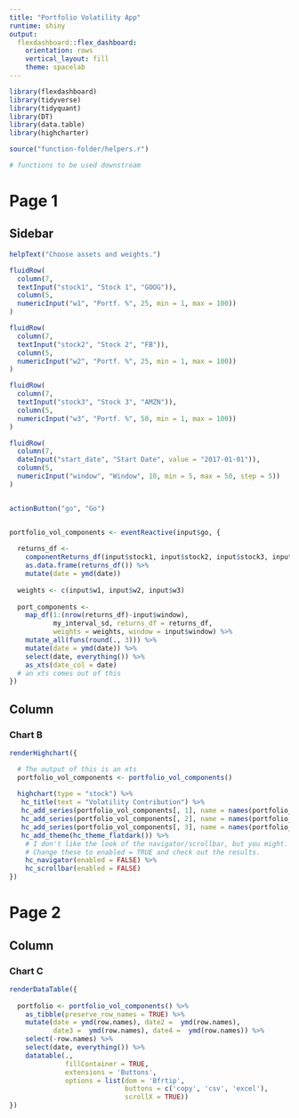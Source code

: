```yaml
---
title: "Portfolio Volatility App"
runtime: shiny
output: 
  flexdashboard::flex_dashboard:
    orientation: rows
    vertical_layout: fill
    theme: spacelab
---
```



```r
library(flexdashboard)
library(tidyverse)
library(tidyquant)
library(DT)
library(data.table)
library(highcharter)

source("function-folder/helpers.r")

# functions to be used downstream

```

Page 1
===========================================

Sidebar {.sidebar}
-----------------------------------------------------------------------

```r

helpText("Choose assets and weights.")

fluidRow(
  column(7,
  textInput("stock1", "Stock 1", "GOOG")),
  column(5,
  numericInput("w1", "Portf. %", 25, min = 1, max = 100))
)  

fluidRow(
  column(7,
  textInput("stock2", "Stock 2", "FB")),
  column(5,
  numericInput("w2", "Portf. %", 25, min = 1, max = 100))
)

fluidRow(
  column(7,
  textInput("stock3", "Stock 3", "AMZN")),
  column(5,
  numericInput("w3", "Portf. %", 50, min = 1, max = 100))
)

fluidRow(
  column(7,
  dateInput("start_date", "Start Date", value = "2017-01-01")),
  column(5,
  numericInput("window", "Window", 10, min = 5, max = 50, step = 5))
)


actionButton("go", "Go")



```

```r

portfolio_vol_components <- eventReactive(input$go, {
  
  returns_df <- 
    componentReturns_df(input$stock1, input$stock2, input$stock3, input$start_date) %>% 
    as.data.frame(returns_df()) %>% 
    mutate(date = ymd(date))
  
  weights <- c(input$w1, input$w2, input$w3)
  
  port_components <- 
    map_df(1:(nrow(returns_df)-input$window), 
           my_interval_sd, returns_df = returns_df, 
           weights = weights, window = input$window) %>%
    mutate_all(funs(round(., 3))) %>% 
    mutate(date = ymd(date)) %>%
    select(date, everything()) %>%
    as_xts(date_col = date)
  # an xts comes out of this
})
```

Column
-----------------------------------------------------------------------

### Chart B

```r


renderHighchart({

  # The output of this is an xts
  portfolio_vol_components <- portfolio_vol_components()
  
  highchart(type = "stock") %>% 
   hc_title(text = "Volatility Contribution") %>%
   hc_add_series(portfolio_vol_components[, 1], name = names(portfolio_vol_components[, 1])) %>%
   hc_add_series(portfolio_vol_components[, 2], name = names(portfolio_vol_components[, 2])) %>%
   hc_add_series(portfolio_vol_components[, 3], name = names(portfolio_vol_components[, 3])) %>%
   hc_add_theme(hc_theme_flatdark()) %>%   
    # I don't like the look of the navigator/scrollbar, but you might. 
    # Change these to enabled = TRUE and check out the results.
    hc_navigator(enabled = FALSE) %>% 
    hc_scrollbar(enabled = FALSE)
})
```


Page 2
===========================================

Column
-----------------------------------------------------------------------

### Chart C

```r

renderDataTable({
  
  portfolio <- portfolio_vol_components() %>% 
    as_tibble(preserve_row_names = TRUE) %>% 
    mutate(date = ymd(row.names), date2 =  ymd(row.names), 
           date3 =  ymd(row.names), date4 =  ymd(row.names)) %>% 
    select(-row.names) %>% 
    select(date, everything()) %>% 
    datatable(.,
              fillContainer = TRUE, 
              extensions = 'Buttons', 
              options = list(dom = 'Bfrtip',
                             buttons = c('copy', 'csv', 'excel'), 
                             scrollX = TRUE))
})

```


